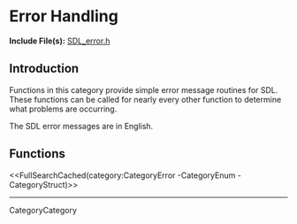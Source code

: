 <!-- #master-page:CategoryTemplate -->
<!-- #master-date:Unknown-Date -->
<!-- pragma camelcase off -->
<!-- format wiki -->
<!-- language en -->

= Error Handling =

'''Include File(s):'''  [http://hg.libsdl.org/SDL/file/default/include/SDL_error.h SDL_error.h]


== Introduction ==

Functions in this category provide simple error message routines for SDL. These functions can be called for nearly every other function to determine what problems are occurring.  

The SDL error messages are in English.

== Functions ==

<<FullSearchCached(category:CategoryError -CategoryEnum -CategoryStruct)>>

----
CategoryCategory
